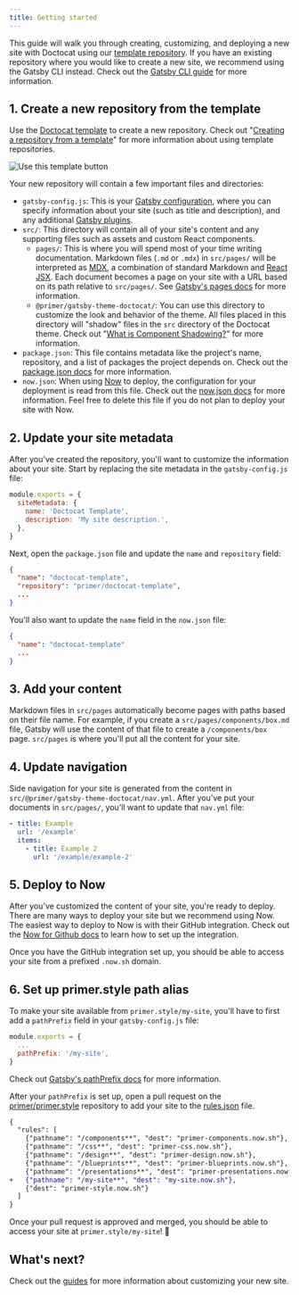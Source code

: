 ```yaml
---
title: Getting started
---
```


This guide will walk you through creating, customizing, and deploying a new site with Doctocat using our [template repository](https://github.com/primer/doctocat-template). If you have an existing repository where you would like to create a new site, we recommend using the Gatsby CLI instead. Check out the [Gatsby CLI guide](/guides/gatsby-cli) for more information.

## 1. Create a new repository from the template

Use the [Doctocat template](https://github.com/primer/doctocat-starter) to create a new repository. Check out "[Creating a repository from a template](https://help.github.com/en/articles/creating-a-repository-from-a-template)" for more information about using template repositories.

![Use this template button](https://help.github.com/assets/images/help/repository/use-this-template-button.png)

Your new repository will contain a few important files and directories:

- `gatsby-config.js`: This is your [Gatsby configuration](https://www.gatsbyjs.org/docs/gatsby-config/), where you can specify information about your site (such as title and description), and any additional [Gatsby plugins](https://www.gatsbyjs.org/plugins/).
- `src/`: This directory will contain all of your site's content and any supporting files such as assets and custom React components.
  - `pages/`: This is where you will spend most of your time writing documentation. Markdown files (`.md` or `.mdx`) in `src/pages/` will be interpreted as [MDX](https://mdxjs.com/), a combination of standard Markdown and [React JSX](https://reactjs.org/docs/jsx-in-depth.html). Each document becomes a page on your site with a URL based on its path relative to `src/pages/`. See [Gatsby's pages docs](https://www.gatsbyjs.org/docs/recipes/#creating-pages) for more information.
  - `@primer/gatsby-theme-doctocat/`: You can use this directory to customize the look and behavior of the theme. All files placed in this directory will "shadow" files in the `src` directory of the Doctocat theme. Check out "[What is Component Shadowing?](https://www.gatsbyjs.org/blog/2019-04-29-component-shadowing/)" for more information.
- `package.json`: This file contains metadata like the project's name, repository, and a list of packages the project depends on. Check out the [package.json docs](https://docs.npmjs.com/files/package.json) for more information.
- `now.json`: When using [Now](https://zeit.co/now) to deploy, the configuration for your deployment is read from this file. Check out the [now.json docs](https://zeit.co/docs/v2/deployments/configuration/?query=now.json) for more information. Feel free to delete this file if you do not plan to deploy your site with Now.

## 2. Update your site metadata

After you've created the repository, you'll want to customize the information about your site. Start by replacing the site metadata in the `gatsby-config.js` file:

```js
module.exports = {
  siteMetadata: {
    name: 'Doctocat Template',
    description: 'My site description.',
  },
}
```

Next, open the `package.json` file and update the `name` and `repository` field:

```json
{
  "name": "doctocat-template",
  "repository": "primer/doctocat-template",
  ...
}
```

You'll also want to update the `name` field in the `now.json` file:

```json
{
  "name": "doctocat-template"
  ...
}
```

## 3. Add your content

Markdown files in `src/pages` automatically become pages with paths based on their file name. For example, if you create a `src/pages/components/box.md` file, Gatsby will use the content of that file to create a `/components/box` page. `src/pages` is where you'll put all the content for your site.

## 4. Update navigation

Side navigation for your site is generated from the content in `src/@primer/gatsby-theme-doctocat/nav.yml`. After you've put your documents in `src/pages/`, you'll want to update that `nav.yml` file:

```yml
- title: Example
  url: '/example'
  items:
    - title: Example 2
      url: '/example/example-2'
```

## 5. Deploy to Now

After you've customized the content of your site, you're ready to deploy. There are many ways to deploy your site but we recommend using Now. The easiest way to deploy to Now is with their GitHub integration. Check out the [Now for Github docs](https://zeit.co/docs/v2/integrations/now-for-github/) to learn how to set up the integration.

Once you have the GitHub integration set up, you should be able to access your site from a prefixed `.now.sh` domain.

## 6. Set up primer.style path alias

To make your site available from `primer.style/my-site`, you'll have to first add a `pathPrefix` field in your `gatsby-config.js` file:

```js
module.exports = {
  ...
  pathPrefix: '/my-site',
}
```

Check out [Gatsby's pathPrefix docs](https://www.gatsbyjs.org/docs/path-prefix/) for more information.

After your `pathPrefix` is set up, open a pull request on the [primer/primer.style](https://github.com/primer/primer.style) repository to add your site to the [rules.json](https://github.com/primer/primer.style/blob/master/rules.json) file.

```diff
{
  "rules": [
    {"pathname": "/components**", "dest": "primer-components.now.sh"},
    {"pathname": "/css**", "dest": "primer-css.now.sh"},
    {"pathname": "/design**", "dest": "primer-design.now.sh"},
    {"pathname": "/blueprints**", "dest": "primer-blueprints.now.sh"},
    {"pathname": "/presentations**", "dest": "primer-presentations.now.sh"},
+   {"pathname": "/my-site**", "dest": "my-site.now.sh"},
    {"dest": "primer-style.now.sh"}
  ]
}
```

Once your pull request is approved and merged, you should be able to access your site at `primer.style/my-site`! 🎉

## What's next?

Check out the [guides](#) for more information about customizing your new site.
